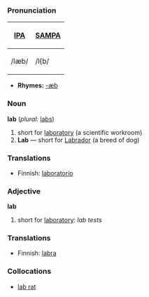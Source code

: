 ===Pronunciation===
{| border=1 cellpadding=5
! [[w:International Phonetic Alphabet|IPA]] !! [[w:SAMPA|SAMPA]]
|-
| /læb/ || /l{b/
|}

*'''Rhymes:''' [[Rhymes:English:-æb|-æb]]

===Noun===
'''lab''' (''plural:'' [[labs]])
# short for [[laboratory]] (a scientific workroom)
# '''Lab''' — short for [[Labrador]] (a breed of dog)

===Translations===
*Finnish: [[laboratorio]]

===Adjective===
'''lab'''
# short for [[laboratory]]:  ''lab tests''
===Translations===
*Finnish: [[labra]]

===Collocations===
* [[lab rat]]